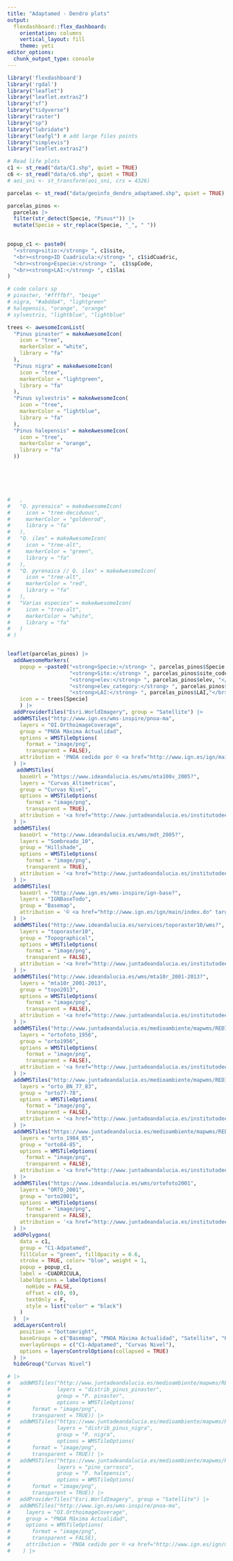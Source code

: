 ```yaml
---
title: "Adaptamed - Dendro plots"
output: 
  flexdashboard::flex_dashboard:
    orientation: columns
    vertical_layout: fill
    theme: yeti
editor_options: 
  chunk_output_type: console
---
```


```r
library('flexdashboard')
library('rgdal')
library("leaflet") 
library("leaflet.extras2")
library("sf")
library("tidyverse")
library("raster")
library("sp")
library("lubridate")
library("leafgl") # add large files points
library("simplevis")
library("leaflet.extras2")
```

```r
# Read life plots
c1 <- st_read("data/C1.shp", quiet = TRUE) 
c6 <- st_read("data/c6.shp", quiet = TRUE)
# aoi_sni <- st_transform(aoi_sni, crs = 4326)

parcelas <- st_read("data/geoinfo_dendro_adaptamed.shp", quiet = TRUE) 

parcelas_pinos <- 
  parcelas |> 
  filter(str_detect(Specie, "Pinus*")) |> 
  mutate(Specie = str_replace(Specie, "_", " "))
  
```


```r
popup_c1 <- paste0(
  "<strong>sitio:</strong> ", c1$site,
  "<br><strong>ID Cuadricula:</strong> ", c1$idCuadric,
  "<br><strong>Especie:</strong> ",  c1$spCode,
  "<br><strong>LAI:</strong> ", c1$lai
)

# code colors sp 
# pinaster, "#ffffbf", "beige"
# nigra, "#abdda4", "lightgreen"
# halepensis, "orange", "orange"
# sylvestris, "lightblue", "lightblue"

trees <- awesomeIconList(
  "Pinus pinaster" = makeAwesomeIcon(
    icon = "tree",
    markerColor = "white",
    library = "fa"
  ),
  "Pinus nigra" = makeAwesomeIcon(
    icon = "tree",
    markerColor = "lightgreen",
    library = "fa"
  ),
  "Pinus sylvestris" = makeAwesomeIcon(
    icon = "tree",
    markerColor = "lightblue",
    library = "fa"
  ),
  "Pinus halepensis" = makeAwesomeIcon(
    icon = "tree",
    markerColor = "orange",
    library = "fa"
  ))
  





#   ,
#   "Q. pyrenaica" = makeAwesomeIcon(
#     icon = "tree-deciduous",
#     markerColor = "goldenrod",
#     library = "fa"
#   ),
#   "Q. ilex" = makeAwesomeIcon(
#     icon = "tree-alt",
#     markerColor = "green",
#     library = "fa"
#   ),
#   "Q. pyrenaica // Q. ilex" = makeAwesomeIcon(
#     icon = "tree-alt",
#     markerColor = "red",
#     library = "fa"
#   ),
#   "Varias especies" = makeAwesomeIcon(
#     icon = "tree-alt",
#     markerColor = "white",
#     library = "fa"
#   )
# )



```

```r
leaflet(parcelas_pinos) |>
  addAwesomeMarkers(
    popup = ~paste0("<strong>Specie:</strong> ", parcelas_pinos$Specie, "</br>",
                    "<strong>Site:</strong> ", parcelas_pinos$site_code, "</br>",
                    "<strong>elev:</strong> ", parcelas_pinos$elev, "</br>",
                    "<strong>elev_category:</strong> ", parcelas_pinos$elev_code,"</br>", 
                    "<strong>LAI:</strong> ", parcelas_pinos$LAI,"</br>"),
    icon = ~ trees[Specie]
    ) |> 
  addProviderTiles("Esri.WorldImagery", group = "Satellite") |> 
  addWMSTiles("http://www.ign.es/wms-inspire/pnoa-ma",
    layers = "OI.OrthoimageCoverage",
    group = "PNOA Máxima Actualidad",
    options = WMSTileOptions(
      format = "image/png", 
      transparent = FALSE),
    attribution = 'PNOA cedido por © <a href="http://www.ign.es/ign/main/index.do" target="_blank">Instituto Geográfico Nacional de España</a>'
  ) |> 
   addWMSTiles(
    baseUrl = "https://www.ideandalucia.es/wms/mta100v_2005?",
    layers = "Curvas_Altimetricas",
    group = "Curvas Nivel",
    options = WMSTileOptions(
      format = "image/png", 
      transparent = TRUE),
    attribution = '<a href="http://www.juntadeandalucia.es/institutodeestadisticaycartografia" target="_blank">Instituto de Estadística y Cartografía de Andalucía</a>'
  ) |> 
  addWMSTiles(
    baseUrl = "http://www.ideandalucia.es/wms/mdt_2005?",
    layers = "Sombreado_10",
    group = "Hillshade",
    options = WMSTileOptions(
      format = "image/png", 
      transparent = TRUE),
    attribution = '<a href="http://www.juntadeandalucia.es/institutodeestadisticaycartografia" target="_blank">Instituto de Estadística y Cartografía de Andalucía</a>'
  ) |>
  addWMSTiles(
    baseUrl = "http://www.ign.es/wms-inspire/ign-base?",
    layers = "IGNBaseTodo",
    group = "Basemap",
    attribution = '© <a href="http://www.ign.es/ign/main/index.do" target="_blank">Instituto Geográfico Nacional de España</a>'
  ) |>  
  addWMSTiles("http://www.ideandalucia.es/services/toporaster10/wms?",
    layers = "toporaster10",
    group = "Topographical",
    options = WMSTileOptions(
      format = "image/png", 
      transparent = FALSE),
    attribution = '<a href="http://www.juntadeandalucia.es/institutodeestadisticaycartografia" target="_blank">Instituto de Estadística y Cartografía de Andalucía</a>'
  ) |>
  addWMSTiles("http://www.ideandalucia.es/wms/mta10r_2001-2013?",
    layers = "mta10r_2001-2013",
    group = "topo2013",
    options = WMSTileOptions(
      format = "image/png", 
      transparent = FALSE),
    attribution = '<a href="http://www.juntadeandalucia.es/institutodeestadisticaycartografia" target="_blank">Instituto de Estadística y Cartografía de Andalucía</a>'
  ) |> 
  addWMSTiles("http://www.juntadeandalucia.es/medioambiente/mapwms/REDIAM_Ortofoto_Andalucia_1956?",
    layers = "ortofoto_1956",
    group = "orto1956",
    options = WMSTileOptions(
      format = "image/png", 
      transparent = FALSE),
    attribution = '<a href="http://www.juntadeandalucia.es/institutodeestadisticaycartografia" target="_blank">Instituto de Estadística y Cartografía de Andalucía</a>'
  ) |> 
  addWMSTiles("http://www.juntadeandalucia.es/medioambiente/mapwms/REDIAM_Ortofoto_BN_1977_83?",
    layers = "orto_BN_77_83",
    group = "orto77-78",
    options = WMSTileOptions(
      format = "image/png", 
      transparent = FALSE),
    attribution = '<a href="http://www.juntadeandalucia.es/institutodeestadisticaycartografia" target="_blank">Instituto de Estadística y Cartografía de Andalucía</a>'
  ) |> 
  addWMSTiles("https://www.juntadeandalucia.es/medioambiente/mapwms/REDIAM_Ortofoto_PAN_Andalucia_84_85",
    layers = "orto_1984_85",
    group = "orto84-85",
    options = WMSTileOptions(
      format = "image/png", 
      transparent = FALSE),
    attribution = '<a href="http://www.juntadeandalucia.es/institutodeestadisticaycartografia" target="_blank">Instituto de Estadística y Cartografía de Andalucía</a>'
  ) |> 
  addWMSTiles("https://www.ideandalucia.es/wms/ortofoto2001",
    layers = "ORTO_2001",
    group = "orto2001",
    options = WMSTileOptions(
      format = "image/png", 
      transparent = FALSE),
    attribution = '<a href="http://www.juntadeandalucia.es/institutodeestadisticaycartografia" target="_blank">Instituto de Estadística y Cartografía de Andalucía</a>'
  ) |> 
  addPolygons(
    data = c1,
    group = "C1-Adpatamed",
    fillColor = "green", fillOpacity = 0.6,
    stroke = TRUE, color= "blue", weight = 1,
    popup = popup_c1,
    label = ~CUADRICULA,
    labelOptions = labelOptions(
      noHide = FALSE,
      offset = c(0, 0),
      textOnly = F,
      style = list("color" = "black")
    )
  )  |> 
  addLayersControl(
    position = "bottomright",
    baseGroups = c("Basemap", "PNOA Máxima Actualidad", "Satellite", "Hillshade", "Topographical", "topo2013", "orto1956", "orto77-78", "orto84-85", "orto2001"),
    overlayGroups = c("C1-Adpatamed", "Curvas Nivel"), 
    options = layersControlOptions(collapsed = TRUE)
  ) |> 
  hideGroup("Curvas Nivel")


```


```r
# |> 
#   addWMSTiles("http://www.juntadeandalucia.es/medioambiente/mapwms/REDIAM_distribucion_pinus_pinaster?", 
#               layers = "distrib_pinus_pinaster", 
#               group = "P. pinaster", 
#               options = WMSTileOptions(
#       format = "image/png", 
#       transparent = TRUE)) |> 
#   addWMSTiles("https://www.juntadeandalucia.es/medioambiente/mapwms/REDIAM_distribucion_pinus_nigra?", 
#               layers = "distrib_pinus_nigra", 
#               group = "P. nigra", 
#               options = WMSTileOptions(
#       format = "image/png", 
#       transparent = TRUE)) |>
#   addWMSTiles("https://www.juntadeandalucia.es/medioambiente/mapwms/REDIAM_distribucion_pinus_halepensis?", 
#               layers = "pino_carrasco", 
#               group = "P. halepensis", 
#               options = WMSTileOptions(
#       format = "image/png", 
#       transparent = TRUE)) |> 
#   addProviderTiles("Esri.WorldImagery", group = "Satellite") |> 
#   addWMSTiles("http://www.ign.es/wms-inspire/pnoa-ma",
#     layers = "OI.OrthoimageCoverage",
#     group = "PNOA Máxima Actualidad",
#     options = WMSTileOptions(
#       format = "image/png", 
#       transparent = FALSE),
#     attribution = 'PNOA cedido por © <a href="http://www.ign.es/ign/main/index.do" target="_blank">Instituto Geográfico Nacional de España</a>'
#    ) |> 
```

